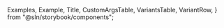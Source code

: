 
  Examples,
  Example,
  Title,
  CustomArgsTable,
  VariantsTable,
  VariantRow,
} from "@sln/storybook/components";


<Meta title="UI/Logo" component={Logo} />

<Title title="Logo" suffix="Brief" subtitle="Version 2.0 — Last Update: 28 Aug 2023" />

## Definition

Main stresslessness.org brand logo

<CustomArgsTable of={Logo} />

## Examples

<Examples>
  <Example title="Default">
    <Logo src={"https://app.stresslessness.org/api/logo"} />
  </Example>
  <Example title="Small">
    <Logo src={"https://app.stresslessness.org/api/logo"} small />
  </Example>
  <Example title="As an Icon">
    <Logo src={"https://app.stresslessness.org/api/logo"} icon />
  </Example>
</Examples>

<Canvas>
  <Story
    name="Logo"
    args={{
      icon: false,
      src: "https://app.stresslessness.org/api/logo",
      small: false,
    }}>
    {(args) => (
      <VariantsTable titles={[""]} columnMinWidth={150}>
        <VariantRow>
          <Logo {...args} />
        </VariantRow>
      </VariantsTable>
    )}
  </Story>
</Canvas>
